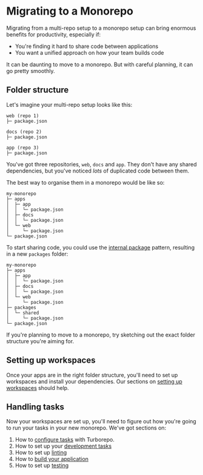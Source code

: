 
# Migrating to a Monorepo

Migrating from a multi-repo setup to a monorepo setup can bring enormous benefits for productivity, especially if:

- You're finding it hard to share code between applications
- You want a unified approach on how your team builds code

It can be daunting to move to a monorepo. But with careful planning, it can go pretty smoothly.

## Folder structure

Let's imagine your multi-repo setup looks like this:

```
web (repo 1)
├─ package.json

docs (repo 2)
├─ package.json

app (repo 3)
├─ package.json
```

You've got three repositories, `web`, `docs` and `app`. They don't have any shared dependencies, but you've noticed _lots_ of duplicated code between them.

The best way to organise them in a monorepo would be like so:

```
my-monorepo
├─ apps
│  ├─ app
│  │  └─ package.json
│  ├─ docs
│  │  └─ package.json
│  └─ web
│     └─ package.json
└─ package.json
```

To start sharing code, you could use the [internal package](/repo/docs/handbook/sharing-code/internal-packages) pattern, resulting in a new `packages` folder:

```
my-monorepo
├─ apps
│  ├─ app
│  │  └─ package.json
│  ├─ docs
│  │  └─ package.json
│  └─ web
│     └─ package.json
├─ packages
│  └─ shared
│     └─ package.json
└─ package.json
```

<Callout type="idea">
  If you're planning to move to a monorepo, try sketching out the exact folder
  structure you're aiming for.
</Callout>

## Setting up workspaces

Once your apps are in the right folder structure, you'll need to set up workspaces and install your dependencies. Our sections on [setting up workspaces](/repo/docs/handbook/workspaces) should help.

## Handling tasks

Now your workspaces are set up, you'll need to figure out how you're going to run your tasks in your new monorepo. We've got sections on:

1. How to [configure tasks](/repo/docs/core-concepts/monorepos/running-tasks) with Turborepo.
1. How to set up your [development tasks](/repo/docs/handbook/dev)
1. How to set up [linting](/repo/docs/handbook/linting)
1. How to [build your application](/repo/docs/handbook/building-your-app)
1. How to set up [testing](/repo/docs/handbook/testing)
